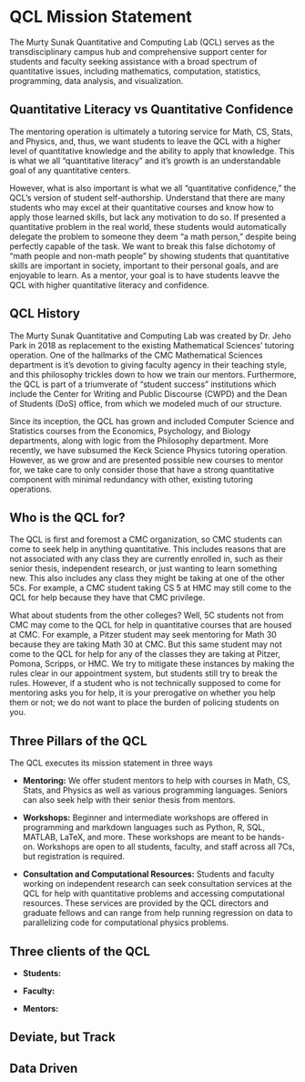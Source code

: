 # QCL Mission Statement
The Murty Sunak Quantitative and Computing Lab (QCL) serves as the transdisciplinary campus hub and comprehensive support center for students and faculty seeking assistance with a broad spectrum of quantitative issues, including mathematics, computation, statistics, programming, data analysis, and visualization.

## Quantitative Literacy vs Quantitative Confidence
The mentoring operation is ultimately a tutoring service for Math, CS, Stats, and Physics, and, thus, we want students to leave the QCL with a higher level of quantitative knowledge and the ability to apply that knowledge. This is what we all "quantitative literacy" and it's growth is an understandable goal of any quantitative centers.

However, what is also important is what we all "quantitative confidence," the QCL's version of student self-authorship. Understand that there are many students who may excel at their quantitative courses and know how to apply those learned skills, but lack any motivation to do so. If presented a quantitative problem in the real world, these students would automatically delegate the problem to someone they deem "a math person," despite being perfectly capable of the task. We want to break this false dichotomy of "math people and non-math people" by showing students that quantitative skills are important in society, important to their personal goals, and are enjoyable to learn. As a mentor, your goal is to have students leavve the QCL with higher quantitative literacy and confidence.

## QCL History
The Murty Sunak Quantitative and Computing Lab was created by Dr. Jeho Park in 2018 as replacement to the existing Mathematical Sciences' tutoring operation. One of the hallmarks of the CMC Mathematical Sciences department is it's devotion to giving faculty agency in their teaching style, and this philosophy trickles down to how we train our mentors. Furthermore, the QCL is part of a triumverate of "student success" institutions which include the Center for Writing and Public Discourse (CWPD) and the Dean of Students (DoS) office, from which we modeled much of our structure. 

Since its inception, the QCL has grown and included Computer Science and Statistics courses from the Economics, Psychology, and Biology departments, along with logic from the Philosophy department. More recently, we have subsumed the Keck Science Physics tutoring operation. However, as we grow and are presented possible new courses to mentor for, we take care to only consider those that have a strong quantitative component with minimal redundancy with other, existing tutoring operations.

## Who is the QCL for?
The QCL is first and foremost a CMC organization, so CMC students can come to seek help in anything quantitative. This includes reasons that are not associated with any class they are currently enrolled in, such as their senior thesis, independent research, or just wanting to learn something new. This also includes any class they might be taking at one of the other 5Cs. For example, a CMC student taking CS 5 at HMC may still come to the QCL for help because they have that CMC privilege.

What about students from the other colleges? Well, 5C students not from CMC may come to the QCL for help in quantitative courses that are housed at CMC. For example, a Pitzer student may seek mentoring for Math 30 because they are taking Math 30 at CMC. But this same student may not come to the QCL for help for any of the classes they are taking at Pitzer, Pomona, Scripps, or HMC. We try to mitigate these instances by making the rules clear in our appointment system, but students still try to break the rules. However, if a student who is not technically supposed to come for mentoring asks you for help, it is your prerogative on whether you help them or not; we do not want to place the burden of policing students on you.

## Three Pillars of the QCL
The QCL executes its mission statement in three ways

- **Mentoring:** We offer student mentors to help with courses in Math, CS, Stats, and Physics as well as various programming languages. Seniors can also seek help with their senior thesis from mentors.

- **Workshops:** Beginner and intermediate workshops are offered in programming and markdown languages such as Python, R, SQL, MATLAB, LaTeX, and more. These workshops are meant to be hands-on. Workshops are open to all students, faculty, and staff across all 7Cs, but registration is required.

- **Consultation and Computational Resources:** Students and faculty working on independent research can seek consultation services at the QCL for help with quantitative problems and accessing computational resources. These services are provided by the QCL directors and graduate fellows and can range from help running regression on data to parallelizing code for computational physics problems.


## Three clients of the QCL

- **Students:**

- **Faculty:**

- **Mentors:**

## Deviate, but Track

## Data Driven

